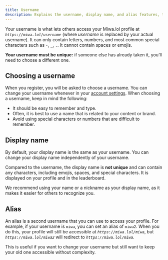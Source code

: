 ```yaml
---
title: Username
description: Explains the username, display name, and alias features, their utility, and how to set them up.
---
```



Your username is what lets others access your Miwa.lol profile at *`https://miwa.lol/username`* (where *username* is replaced by your actual username). It can only contain letters, numbers, and most common special characters such as `-`, `_`, `.`. It cannot contain spaces or emojis.

**Your username must be unique:** if someone else has already taken it, you’ll need to choose a different one.

## Choosing a username

When you register, you will be asked to choose a username. You can change your username whenever in your [account settings](https://miwa.lol/dashboard/settings). When choosing a username, keep in mind the following:
- It should be easy to remember and type.
- Often, it is best to use a name that is related to your content or brand.
- Avoid using special characters or numbers that are difficult to remember.

## Display name

By default, your display name is the same as your username. You can change your display name independently of your username.

Compared to the username, the display name is **not unique** and can contain any characters, including emojis, spaces, and special characters.
It is displayed on your profile and in the leaderboard.

<Aside type="tip">
  We recommend using your name or a nickname as your display name, as it makes it easier for others to recognize you.
</Aside>

## Alias <Badge text="Premium feature" variant="note" />

An alias is a second username that you can use to access your profile. For example, if your username is `miwa`, you can set an alias of `miwa2`.
When you do this, your profile will still be accessible at *`https://miwa.lol/miwa`*, but *`https://miwa.lol/miwa2`* will redirect to *`https://miwa.lol/miwa`*.

<Aside type="tip">
  This is useful if you want to change your username but still want to keep your old one accessible without complexity.
</Aside>